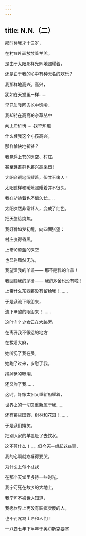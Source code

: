 ```yaml
---
---
---
```

title: N.N.（二）
---




那时候我才十三岁，

在村庄外面放牧着羊羔。

是由于太阳那样光辉地照耀着，

还是由于我的心中有种无名的欢乐？

我那样地高兴，高兴，

犹如在天堂里一样……

早已叫我回去吃中饭啦，

我却待在高高的杂草丛中

向上帝祈祷……我不知道

什么使我这个小孩高兴，

那样愉快地祈祷？

我觉得上苍的天空、村庄，

甚至连畜群也都兴高采烈！

太阳和暖地照耀着，但并不烤人！

太阳这样和暖地照耀着并不很久，

我在祈祷着也不很久长……

太阳突然非常烤人，变成了红色，

把天堂给烧焦。

我好像如梦初醒，向四面张望：

村庄变得昏黑，

上帝的蔚蓝的天空

也显得黯然无光，

我望着我的羊羔—— 那不是我的羊羔！

我回顾我的茅舍—— 我的茅舍也没有啦！

上帝什么东西都没有留给我！……

于是我流下眼泪来，

流下辛酸的眼泪来！……

这时有个少女正在大路旁，

在离开我不很远的地方

在拔着大麻，

她听见了我在哭。

她跑了过来，安慰了我，

揩掉我的眼泪，

还又吻了我……





这时，好像太阳又重新照耀着，

世界上的一切又重新属于我……

还有那些田野、树林和花园！……

于是我们嬉笑，

把别人家的羊羔赶了去饮水。





这不算什么！……但今天一想起这些事，

我的心啊就疼痛得要哭，

为什么上帝不让我

在那个天堂里多待一些时光。

我宁可死在故乡的大地上，

我宁可不被世人知道，

我愿世界上再没有装疯卖傻的人，

也不再咒骂上帝和人们！

一八四七年下半年于奥尔斯克要塞